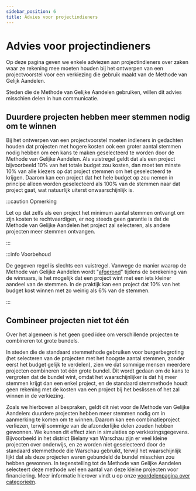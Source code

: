 ```yaml
---
sidebar_position: 6
title: Advies voor projectindieners
---
```



# Advies voor projectindieners

Op deze pagina geven we enkele adviezen aan projectindieners over zaken waar ze rekening mee moeten houden bij het ontwerpen van een projectvoorstel voor een verkiezing die gebruik maakt van de Methode van Gelijk Aandelen.

Steden die de Methode van Gelijke Aandelen gebruiken, willen dit advies misschien delen in hun communicatie.

## Duurdere projecten hebben meer stemmen nodig om te winnen

Bij het ontwerpen van een projectvoorstel moeten indieners in gedachten houden dat projecten met hogere kosten ook een groter aantal stemmen nodig hebben om een kans te maken geselecteerd te worden door de Methode van Gelijke Aandelen. Als vuistregel geldt dat als een project bijvoorbeeld 10% van het totale budget zou kosten, dan moet ten minste 10% van alle kiezers op dat project stemmen om het geselecteerd te krijgen. Daarom kan een project dat het hele budget op zou nemen in principe alleen worden geselecteerd als 100% van de stemmen naar dat project gaat, wat natuurlijk uiterst onwaarschijnlijk is.

:::caution Opmerking

Let op dat zelfs als een project het minimum aantal stemmen ontvangt om zijn kosten te rechtvaardigen, er nog steeds geen garantie is dat de Methode van Gelijke Aandelen het project zal selecteren, als andere projecten meer stemmen ontvangen.

:::

:::info Voorbehoud

De gegeven regel is slechts een vuistregel.
Vanwege de manier waarop de Methode van Gelijke Aandelen wordt "[afgerond](completion)" tijdens de berekening van de winnaars, is het mogelijk dat een project wint met een iets kleiner aandeel van de stemmen. In de praktijk kan een project dat 10% van het budget kost winnen met zo weinig als 6% van de stemmen.

:::

<Datawrapper src="//datawrapper.dwcdn.net/hLJaU/1/" />

## Combineer projecten niet tot één

Over het algemeen is het geen goed idee om verschillende projecten te combineren tot grote bundels.

In steden die de standaard stemmethode gebruiken voor burgerbegroting (het selecteren van de projecten met het hoogste aantal stemmen, zonder eerst het budget gelijk te verdelen), zien we dat sommige mensen meerdere projecten combineren tot één grote bundel. Dit wordt gedaan om de kans te vergroten dat de bundel wint, omdat het waarschijnlijker is dat hij meer stemmen krijgt dan een enkel project, en de standaard stemmethode houdt geen rekening met de kosten van een project bij het beslissen of het zal winnen in de verkiezing.

Zoals we hierboven al bespraken, geldt dit niet voor de Methode van Gelijke Aandelen: duurdere projecten hebben meer stemmen nodig om in aanmerking te komen om te winnen. Daarom kan een combinatieproject verliezen, terwijl sommige van de afzonderlijke delen zouden hebben gewonnen. We kunnen dit effect zien in simulaties op verkiezingsgegevens. Bijvoorbeeld in het district Bielany van Warschau zijn er veel kleine projecten over onderwijs, en ze worden niet geselecteerd door de standaard stemmethode die Warschau gebruikt, terwijl het waarschijnlijk lijkt dat als deze projecten waren gebundeld de bundel misschien zou hebben gewonnen. In tegenstelling tot de Methode van Gelijke Aandelen selecteert deze methode wel een aantal van deze kleine projecten voor financiering. Meer informatie hierover vindt u op onze [voordelenpagina over categorieën](../benefits/categories).
